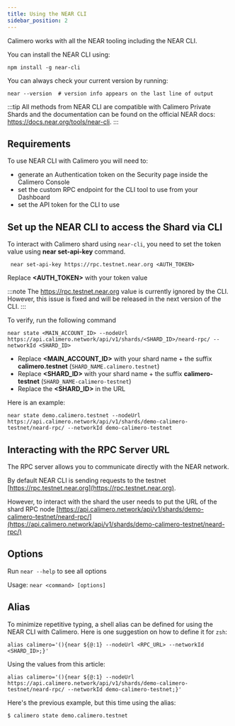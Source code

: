```yaml
---
title: Using the NEAR CLI
sidebar_position: 2
---
```


Calimero works with all the NEAR tooling including the NEAR CLI. 

You can install the NEAR CLI using: 

```
npm install -g near-cli
```

You can always check your current version by running:

```
near --version  # version info appears on the last line of output
```

:::tip
All methods from NEAR CLI are compatible with Calimero Private Shards and the documentation can be found on the official NEAR docs: https://docs.near.org/tools/near-cli.
:::

## Requirements

To use NEAR CLI with Calimero you will need to:
- generate an Authentication token on the Security page inside the Calimero Console
- set the custom RPC endpoint for the CLI tool to use from your Dashboard
- set the API token for the CLI to use

## Set up the NEAR CLI to access the Shard via CLI

To interact with Calimero shard using `near-cli`, you need to set the token value using **near set-api-key** command. 

```
 near set-api-key https://rpc.testnet.near.org <AUTH_TOKEN>   
```
Replace **<AUTH_TOKEN>** with your token value 

:::note
The https://rpc.testnet.near.org value is currently ignored by the CLI. However, this issue is fixed and will be released in the next version of the CLI.
:::

To verify, run the following command

```
near state <MAIN_ACCOUNT_ID> --nodeUrl https://api.calimero.network/api/v1/shards/<SHARD_ID>/neard-rpc/ --networkId <SHARD_ID>
```

- Replace **<MAIN_ACCOUNT_ID>** with your shard name + the suffix **calimero.testnet** (`SHARD_NAME.calimero.testnet`)
- Replace **<SHARD_ID>** with your shard name + the suffix **calimero-testnet** (`SHARD_NAME-calimero-testnet`)
- Replace the **<SHARD_ID>** in the URL

Here is an example:

```
near state demo.calimero.testnet --nodeUrl https://api.calimero.network/api/v1/shards/demo-calimero-testnet/neard-rpc/ --networkId demo-calimero-testnet
```

## Interacting with the RPC Server URL

The RPC server allows you to communicate directly with the NEAR network. 

By default NEAR CLI is sending requests to the testnet [https://rpc.testnet.near.org](https://rpc.testnet.near.org). 

However, to interact with the shard the user needs to put the URL of the shard RPC node [https://api.calimero.network/api/v1/shards/demo-calimero-testnet/neard-rpc/](https://api.calimero.network/api/v1/shards/demo-calimero-testnet/neard-rpc/)

## Options
Run `near --help` to see all options

Usage: `near <command> [options]`

## Alias
To minimize repetitive typing, a shell alias can be defined for using the NEAR CLI with Calimero.
Here is one suggestion on how to define it for `zsh`:
```
alias calimero='(){near ${@:1} --nodeUrl <RPC_URL> --networkId <SHARD_ID>;}'
```

Using the values from this article:
```
alias calimero='(){near ${@:1} --nodeUrl https://api.calimero.network/api/v1/shards/demo-calimero-testnet/neard-rpc/ --networkId demo-calimero-testnet;}'
```

Here's the previous example, but this time using the alias:
```
$ calimero state demo.calimero.testnet
```
